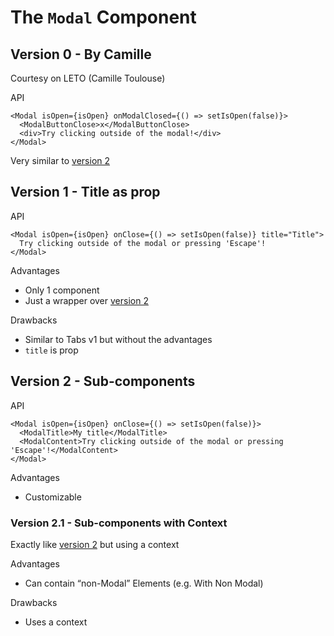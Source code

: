 

<Meta title="Components/Modal/Study" />

# The <code>Modal</code> Component

## Version 0 - By Camille

<TryBadge kind="components-modal-v0-by-camille" story="default" />
<DeprecatedBadge />

Courtesy on LETO (Camille Toulouse)

<div className="subheading">API</div>

```tsx
<Modal isOpen={isOpen} onModalClosed={() => setIsOpen(false)}>
  <ModalButtonClose>x</ModalButtonClose>
  <div>Try clicking outside of the modal!</div>
</Modal>
```

Very similar to <a href="#version-2---sub-components">version 2</a>

## Version 1 - Title as prop

<TryBadge kind="components-modal-v1-title-as-prop" story="default" />

<div className="subheading">API</div>

```tsx
<Modal isOpen={isOpen} onClose={() => setIsOpen(false)} title="Title">
  Try clicking outside of the modal or pressing 'Escape'!
</Modal>
```

<div className="subheading">Advantages</div>
<ul>
  <li>Only 1 component</li>
  <li>Just a wrapper over <a href="#version-2---sub-components">version 2</a></li>
</ul>

<div className="subheading">Drawbacks</div>
<ul>
  <li>Similar to <LinkTo kind="components-tabs-v1-labels-as-props" story="default">Tabs v1</LinkTo> but without the advantages</li>
  <li><code>title</code> is prop</li>
</ul>

## Version 2 - Sub-components

<TryBadge kind="components-modal-v2-sub-components" story="default" />

<div className="subheading">API</div>

```tsx
<Modal isOpen={isOpen} onClose={() => setIsOpen(false)}>
  <ModalTitle>My title</ModalTitle>
  <ModalContent>Try clicking outside of the modal or pressing 'Escape'!</ModalContent>
</Modal>
```

<div className="subheading">Advantages</div>
<ul>
  <li>Customizable</li>
</ul>

### Version 2.1 - Sub-components with Context

<TryBadge kind="components-modal-v2-1-⭐-sub-components-with-context" story="default" />

Exactly like <a href="#version-2---sub-components">version 2</a> but using a context

<div className="subheading">Advantages</div>
<ul>
  <li>Can contain &ldquo;non-Modal&rdquo; Elements (e.g. <LinkTo kind="components-modal-v2-1-⭐-sub-components-with-context" story="with-non-modal">With Non Modal</LinkTo>)</li>
</ul>

<div className="subheading">Drawbacks</div>
<ul>
  <li>Uses a context</li>
</ul>
